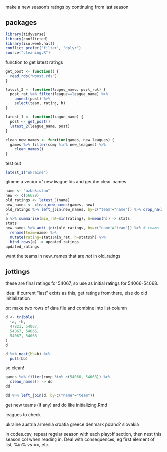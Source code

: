 
make a new season's ratings by continuing from last season

## packages

```r
library(tidyverse)
library(conflicted)
library(iso.week.half)
conflict_prefer("filter", "dplyr")
source("cleaning.R")
```

function to get latest ratings

```r
get_post <- function() {
  read_rds("wpost.rds")
}

latest_2 <- function(league_name, post_rat) {
  post_rat %>% filter(league==league_name) %>% 
    unnest(post) %>% 
    select(team, rating, h)
}

latest_1 <- function(league_name) {
  post <- get_post()
  latest_2(league_name, post)
}

clean_new_names <- function(games, new_leagues) {
  games %>% filter(comp %in% new_leagues) %>% 
    clean_names()
}

```

test out

```r
latest_1("ukraine")
```

gimme a vector of new league ids and get the clean names


```r
name <- "uzbekistan"
new <- c(56629)
old_ratings <- latest_1(name)
new_names <- clean_new_names(games, new)
old_ratings %>% left_join(new_names, by=c("team"="name")) %>% drop_na(id) -> a # teams in new_names
a
a %>% summarise(min_rat=min(rating), h=mean(h)) -> stats
stats
new_names %>% anti_join(old_ratings, by=c("name"="team")) %>% # teams in new_names without rating
  rename(team=name) %>%
  mutate(rating=stats$min_rat, h=stats$h) %>% 
  bind_rows(a) -> updated_ratings
updated_ratings
```

want the teams in new_names that are *not* in old_ratings




## jottings

these are final ratings for 54067, so use as initial ratings for 54066-54068.

idea: if current "last" exists as this, get ratings from there, else do old initialization

or: make two rows of data file and combine into list-column

```r
d <- tribble(
  ~a, ~b,
  47821, 54067,
  54067, 54066,
  54067, 54068
)
d
```

```r
d %>% nest(bb=b) %>% 
  pull(bb)
```

so clean!

```r
games %>% filter(comp %in% c(54066, 54068)) %>% 
  clean_names() -> dd
dd
```

```r
dd %>% left_join(d, by=c("name"="team"))
```

get new teams (if any) and do like initializing.Rmd

leagues to check

ukraine
austria
armenia
croatia
greece
denmark
poland?
slovakia 

in codes.csv, repeat regular season with each playoff section, then nest this season col when reading in. Deal with consequences, eg first element of list, %in% vs ==, etc.